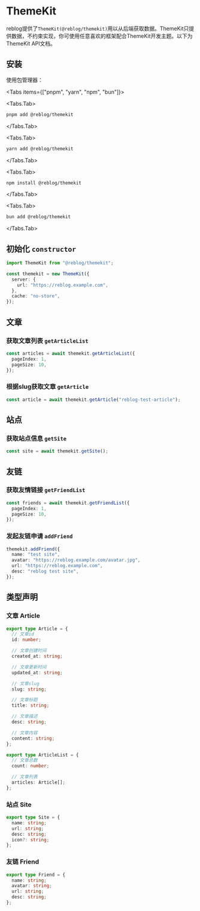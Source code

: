 
# ThemeKit

reblog提供了`ThemeKit(@reblog/themekit)`用以从后端获取数据。ThemeKit只提供数据，不约束实现，你可使用任意喜欢的框架配合ThemeKit开发主题。以下为ThemeKit API文档。

## 安装

使用包管理器：

<Tabs items={["pnpm", "yarn", "npm", "bun"]}>

<Tabs.Tab>

```bash
pnpm add @reblog/themekit
```

</Tabs.Tab>

<Tabs.Tab>

```bash
yarn add @reblog/themekit
```

</Tabs.Tab>

<Tabs.Tab>

```bash
npm install @reblog/themekit
```

</Tabs.Tab>

<Tabs.Tab>

```bash
bun add @reblog/themekit
```

</Tabs.Tab>

</Tabs>

## 初始化 `constructor`

```typescript
import ThemeKit from "@reblog/themekit";

const themekit = new ThemeKit({
  server: {
    url: "https://reblog.example.com",
  },
  cache: "no-store",
});
```

## 文章

### 获取文章列表 `getArticleList`

```typescript
const articles = await themekit.getArticleList({
  pageIndex: 1,
  pageSize: 10,
});
```

### 根据slug获取文章 `getArticle`

```typescript
const article = await themekit.getArticle("reblog-test-article");
```

## 站点

### 获取站点信息 `getSite`

```typescript
const site = await themekit.getSite();
```

## 友链

### 获取友情链接 `getFriendList`

```typescript
const friends = await themekit.getFriendList({
  pageIndex: 1,
  pageSize: 10,
});
```

### 发起友链申请 `addFriend`

```typescript
themekit.addFriend({
  name: "test site",
  avatar: "https://reblog.example.com/avatar.jpg",
  url: "https://reblog.example.com",
  desc: "reblog test site",
});
```

## 类型声明

### 文章 Article

```typescript
export type Article = {
  // 文章id
  id: number;

  // 文章创建时间
  created_at: string;

  // 文章更新时间
  updated_at: string;

  // 文章slug
  slug: string;

  // 文章标题
  title: string;

  // 文章描述
  desc: string;

  // 文章内容
  content: string;
};

export type ArticleList = {
  // 文章总数
  count: number;

  // 文章列表
  articles: Article[];
};
```

### 站点 Site

```typescript
export type Site = {
  name: string;
  url: string;
  desc: string;
  icon?: string;
};
```

### 友链 Friend

```typescript
export type Friend = {
  name: string;
  avatar: string;
  url: string;
  desc: string;
};
```
